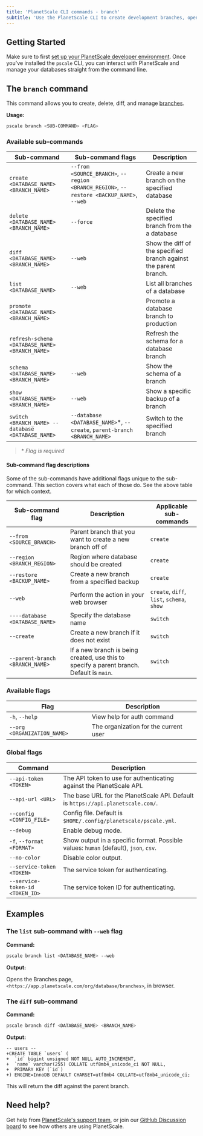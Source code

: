 ```yaml
---
title: 'PlanetScale CLI commands - branch'
subtitle: 'Use the PlanetScale CLI to create development branches, open deploy requests, and make non-blocking schema changes directly from your terminal.'
---
```


## Getting Started

Make sure to first [set up your PlanetScale developer environment](/concepts/planetscale-environment-setup). Once you've installed the `pscale` CLI, you can interact with PlanetScale and manage your databases straight from the command line.

## The `branch` command

This command allows you to create, delete, diff, and manage [branches](/concepts/branching).

**Usage:**

```bash
pscale branch <SUB-COMMAND> <FLAG>
```

### Available sub-commands

| **Sub-command** | **Sub-command flags** | **Description**        |
| -------- | -------- | --------------------------------------- |
| `create <DATABASE_NAME> <BRANCH_NAME>` | `--from <SOURCE_BRANCH>`, `--region <BRANCH_REGION>`, `--restore <BACKUP_NAME>`, `--web` | Create a new branch on the specified database |
| `delete <DATABASE_NAME> <BRANCH_NAME>` | `--force` | Delete the specified branch from the a database |
| `diff <DATABASE_NAME> <BRANCH_NAME>` | `--web` | Show the diff of the specified branch against the parent branch. |
| `list <DATABASE_NAME>`   | `--web` | List all branches of a database |
| `promote <DATABASE_NAME> <BRANCH_NAME>`| | Promote a database branch to production |
| `refresh-schema <DATABASE_NAME> <BRANCH_NAME>`  | | Refresh the schema for a database branch |
| `schema <DATABASE_NAME> <BRANCH_NAME>` | `--web` | Show the schema of a branch |
| `show <DATABASE_NAME> <BRANCH_NAME>` | `--web` | Show a specific backup of a branch |
| `switch <BRANCH_NAME> --database <DATABASE_NAME>` | `--database <DATABASE_NAME>`*, `--create`, `parent-branch <BRANCH_NAME>` | Switch to the specified branch |

> \* _Flag is required_

#### Sub-command flag descriptions

Some of the sub-commands have additional flags unique to the sub-command. This section covers what each of those do. See the above table for which context.

| **Sub-command flag** | **Description** | **Applicable sub-commands**
| -------- | -------- | --------------------------------------- |
| `--from <SOURCE_BRANCH>` | Parent branch that you want to create a new branch off of | `create` |
| `--region <BRANCH_REGION>` | Region where database should be created | `create` |
| `--restore <BACKUP_NAME>` | Create a new branch from a specified backup | `create` |
| `--web` | Perform the action in your web browser | `create`, `diff`, `list`, `schema`, `show` |
| `----database <DATABASE_NAME>` | Specify the database name | `switch` |
| `--create` | Create a new branch if it does not exist | `switch` |
| `--parent-branch <BRANCH_NAME>` | If a new branch is being created, use this to specify a parent branch. Default is `main`. | `switch` |



### Available flags

| **Flag** | **Description**        |
| -------- | --------------------------------------- |
| `-h`, `--help` | View help for auth command |
| `--org <ORGANIZATION_NAME>` | The organization for the current user |

### Global flags

| **Command** | **Description**        |
| -------- | --------------------------------------- |
| `--api-token <TOKEN>` | The API token to use for authenticating against the PlanetScale API. |
| `--api-url <URL>` | The base URL for the PlanetScale API. Default is `https://api.planetscale.com/`. |
| `--config <CONFIG_FILE>` | Config file. Default is `$HOME/.config/planetscale/pscale.yml`. |
| `--debug` | Enable debug mode. |
| `-f`, `--format <FORMAT>` | Show output in a specific format. Possible values: `human` (default), `json`, `csv`. |
| `--no-color` | Disable color output. |
| `--service-token <TOKEN>` | The service token for authenticating. |
| `--service-token-id <TOKEN_ID>` | The service token ID for authenticating. |

## Examples

### The `list` sub-command with `--web` flag

**Command:**

```bash
pscale branch list <DATABASE_NAME> --web
```

**Output:**

Opens the Branches page, `<https://app.planetscale.com/org/database/branches>`, in browser.

### The `diff` sub-command 

**Command:**

```bash
pscale branch diff <DATABASE_NAME> <BRANCH_NAME>
```

**Output:**

```
-- users --
+CREATE TABLE `users` (
+  `id` bigint unsigned NOT NULL AUTO_INCREMENT,
+  `name` varchar(255) COLLATE utf8mb4_unicode_ci NOT NULL,
+  PRIMARY KEY (`id`)
+) ENGINE=InnoDB DEFAULT CHARSET=utf8mb4 COLLATE=utf8mb4_unicode_ci;
```

This will return the diff against the parent branch.

## Need help?

Get help from [PlanetScale's support team](https://www.planetscale.com/support), or join our [GitHub Discussion board](https://github.com/planetscale/beta/discussions) to see how others are using PlanetScale.
